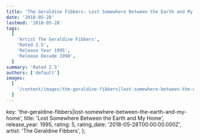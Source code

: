 ```yaml
---
title: 'The Geraldine Fibbers: Lost Somewhere Between the Earth and My Home (1995)'
date: '2018-05-28'
lastmod: '2018-05-28'
tags:
  [
    'Artist The Geraldine Fibbers',
    'Rated 2.5',
    'Release Year 1995',
    'Release Decade 1990',
  ]
summary: 'Rated 2.5'
authors: ['default']
images:
  [
    '/content/images/the-geraldine-fibbers|lost-somewhere-between-the-earth-and-my-home.jpg',
  ]
---
```


  key: 'the-geraldine-fibbers|lost-somewhere-between-the-earth-and-my-home',
  title: 'Lost Somewhere Between the Earth and My Home',
  release_year: 1995,
  rating: 5,
  rating_date: '2018-05-28T00:00:00.000Z',
  artist: 'The Geraldine Fibbers',
};

<MusicRating data={data} />
